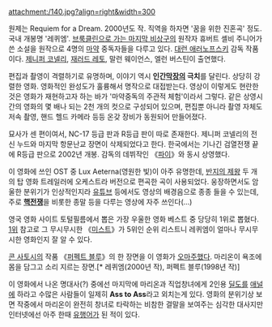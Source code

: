 attachment:/140.jpg?align=right&width=300

원제는 Requiem for a Dream. 2000년도 작. 직역을 하자면 '꿈을 위한 진혼곡' 정도. 국내 개봉명 '레퀴엠'. [[브룩클린으로 가는 마지막 비상구]]의 원작자 휴버트 셸비 주니어가 쓴 소설을 원작으로 4명의 [[마약]] 중독자들을 다루고 있다. [[대런 애러노프스키]] 감독 작품이다. [[제니퍼 코넬리]], [[재러드 레토]], 말런 웨이언스, 엘런 버스틴이 출연했다.

편집과 촬영이 격렬하기로 유명하며, 이야기 역시 '''인간[[막장]]의 극치'''를 달린다. 상당히 강렬한 영화. 영화적인 완성도가 훌륭해서 명작으로 대접받는다. 영상이 이렇게도 현란한 것은 영화가 재현하고자 하는 바가 '마약중독의 주관적 체험'이라서 그렇다. 같은 상영시간의 영화의 몇 배나 되는 2천 개의 컷으로 구성되어 있으며, 편집뿐 아니라 촬영 자체도 저속 촬영, 핸드 헬드 카메라 등등 온갖 장비가 동원되어 만들어졌다.  

묘사가 센 편이여서, NC-17 등급 판과 R등급 판이 따로 존재한다. 제니퍼 코넬리의 전신 누드와 마지막 항문난교 장면이 삭제되었다고 한다. 한국에서는 기나긴 검열전쟁 끝에 R등급 판으로 2002년 개봉. 감독의 데뷔작인 《[[파이/동음이의어|파이]]》와 동시 상영했다.

이 영화에 쓰인 OST 중 Lux Aeterna(영원한 빛)이 아주 유명한데, [[반지의 제왕]] 두 개의 탑 영화 트레일러에 오케스트라 버전으로 편곡한 곡이 사용되었다. 웅장하면서도 암울한 분위기가 인상적인지라 [[유튜브]] 등에서도 영상의 배경음으로 종종 들을 수 있는데, 주로 '''[[핵전쟁]]'''을 비롯한 종말 등을 다루는 영상에 자주 쓰인다(...)

영국 영화 사이트 토털필름에서 뽑은 가장 우울한 영화 베스트 중 당당히 1위로 뽑혔다. [http://extmovie.com/zbxe/movietalk/2350051 1위] 참고로 그 무시무시한 《[[미스트(영화)|미스트]]》가 5위인 순위 리스트니 레퀴엠이 얼마나 무시무시한 영화인지 잘 알 수 있다.

[[콘 사토시]]의 작품 《[[퍼펙트 블루]]》의 한 장면을 이 영화가 [[오마주]]했다. 마리온이 욕조에 몸을 담그고 소리 지르는 장면.[* 레퀴엠(2000년 작), 퍼펙트 블루(1998년 작)]

이 영화에서 나온 명대사(?) 중에선 마지막에 마리온과 직업창녀에게 2인용 [[딜도]]를 [[애널]]에 하라고 수많은 사람들이 일제히 '''Ass to Ass'''라고 외치는게 있다. 영화의 분위기상 보면 작중에서 마리온이 완전히 창녀로 타락하는 비참한 결말을 보여주는 심각한 대사지만 인터넷에선 아주 한때 [[유행어]]가 된 적이 있다.
